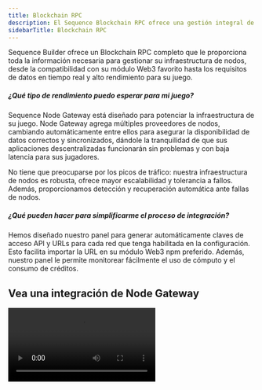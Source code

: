 ```yaml
---
title: Blockchain RPC
description: El Sequence Blockchain RPC ofrece una gestión integral de la infraestructura de nodos para módulos Web3 y necesidades de datos en tiempo real en juegos. Disfrute de un rendimiento fluido con cambio automático de proveedores de nodos, gran escalabilidad y recuperación automática ante fallos.
sidebarTitle: Blockchain RPC
---
```


Sequence Builder ofrece un Blockchain RPC completo que le proporciona toda la información necesaria para gestionar su infraestructura de nodos, desde la compatibilidad con su módulo Web3 favorito hasta los requisitos de datos en tiempo real y alto rendimiento para su juego.

##### ¿Qué tipo de rendimiento puedo esperar para mi juego?
Sequence Node Gateway está diseñado para potenciar la infraestructura de su juego. Node Gateway agrega múltiples proveedores de nodos, cambiando automáticamente entre ellos para asegurar la disponibilidad de datos correctos y sincronizados, dándole la tranquilidad de que sus aplicaciones descentralizadas funcionarán sin problemas y con baja latencia para sus jugadores.

No tiene que preocuparse por los picos de tráfico: nuestra infraestructura de nodos es robusta, ofrece mayor escalabilidad y tolerancia a fallos. Además, proporcionamos detección y recuperación automática ante fallas de nodos.

##### ¿Qué pueden hacer para simplificarme el proceso de integración?
Hemos diseñado nuestro panel para generar automáticamente claves de acceso API y URLs para cada red que tenga habilitada en la configuración. Esto facilita importar la URL en su módulo Web3 npm preferido. Además, nuestro panel le permite monitorear fácilmente el uso de cómputo y el consumo de créditos.

## Vea una integración de Node Gateway

<Frame>
  <video controls className="w-full aspect-video" src="/video/builder/06_Node_Gateway.mp4" />
</Frame>